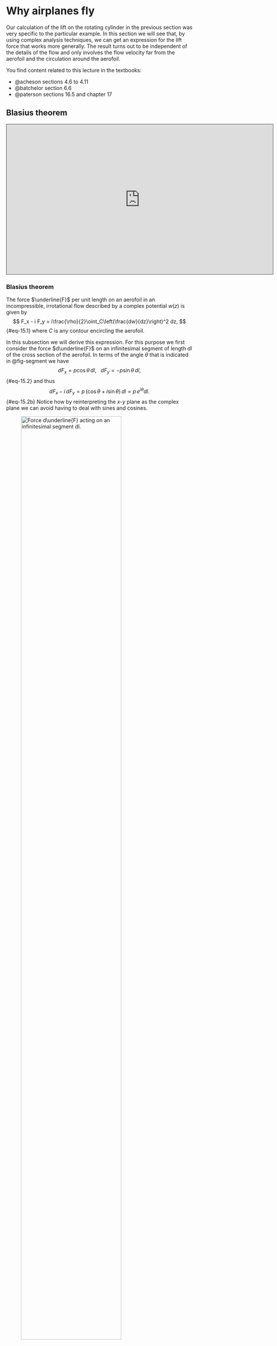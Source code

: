 # Why airplanes fly
Our calculation of the lift on the rotating cylinder in the previous section was
very specific to the particular example. In this section we will see that, by
using complex analysis techniques, we can get an expression for the lift force
that works more generally. The result turns out to be independent of the details
of the flow and only involves the flow velocity far from the aerofoil and the
circulation around the aerofoil.

You find content related to this lecture in the textbooks:

- @acheson sections 4.6 to 4.11
- @batchelor section 6.6
- @paterson sections 16.5 and chapter 17

## Blasius theorem

<iframe src="https://york.cloud.panopto.eu/Panopto/Pages/Embed.aspx?id=fc8eebf5-0440-4a46-abb9-af790127db86&autoplay=false&offerviewer=true&showtitle=true&showbrand=false&captions=true&interactivity=all" height="405" width="720" style="border: 1px solid #464646;" allowfullscreen allow="autoplay"></iframe>

::: {#thm-blasius}
### Blasius theorem 
The force $\underline{F}$ per unit length on an aerofoil in an incompressible,
irrotational flow described by a complex potential $w(z)$ is given by
$$
F_x - i F_y = i\frac{\rho}{2}\oint_C\left(\frac{dw}{dz}\right)^2 dz,
$$ {#eq-15.1}
where $C$ is any contour encircling the aerofoil.
:::

In this subsection we will derive this expression. For this purpose we first
consider the force $d\underline{F}$ on an infinitesimal segment of length $dl$
of the cross section of the aerofoil. In terms of the angle $\theta$ that is
indicated in @fig-segment we have
$$
dF_x = p\cos\theta\,dl,~~~dF_y = -p\sin\theta\,dl,
$$ {#eq-15.2}
and thus
$$
dF_x - i\, dF_y = p\,(\cos\theta + i\sin\theta)\,dl = p\,e^{i\theta} dl.
$$ {#eq-15.2b}
Notice how by reinterpreting the $x$-$y$ plane as the complex plane we can
avoid having to deal with sines and cosines.

![Force $d\underline{F}$ acting on an infinitesimal segment $dl$.](aerofoil_segment.png){width=80% #fig-segment}

The flow is tangential to the aerofoil, so the velocity components are
$$
u_x=|u|\sin\theta,~~~u_y=|u|\cos\theta.
$$ {#eq-15.3}
We can relate that to the derivative of the complex potential,
$$
\frac{dw}{dz} = u_x-i u_y
=|u|\left(\sin\theta-i\cos\theta\right)=-i|u|e^{i\theta},
$$ {#eq-15.4}
and thus
$$
|u|=ie^{-i\theta}\frac{dw}{dz}.
$$ {#eq-15.5}
This makes it easy to calculate
$$
u^2=-e^{-2i\theta}\left(\frac{dw}{dz}\right)^2.
$$ {#eq-15.6}
We can use this in Bernoulli's theorem for irrotational flow (in the absence of body forces) to find the pressure
$$
p =-\frac{\rho}{2}u^2+constant=\frac{\rho}{2}e^{-2i\theta}\left(\frac{dw}{dz}\right)^2+constant.
$$ {#eq-15.7}
The value of the constant is irrelevant because only pressure differences create forces. Substituting this expression
$$\begin{split}
dF_x-i\,dF_y&=p(\cos\theta+i\sin\theta)dl =p e^{i\theta}\,dl\\
&= \frac{\rho}{2}\left(\frac{dw}{dz}\right)^2e^{-i\theta}dl \\
&= \frac{\rho}{2}\left(\frac{dw}{dz}\right)^2(\cos\theta\,dl -i\sin\theta\,dl)\\
&=i\,\frac{\rho}{2}\left(\frac{dw}{dz}\right)^2dz.
\end{split}$$ {#eq-15.8}
where we used that
$$
dx=-\sin\theta\,dl,~~dy=-\cos\theta\,dl~\text{ and }~dz=dx+i\,dy.
$$ {#eq-15.9}
We can now integrate this along the aerofoil to get the total force on the aerofoil as
$$
F_x-iF_y=i\,\frac{\rho}{2}\oint_C\left(\frac{dw}{dz}\right)^2dz.
$$ {#eq-15.10}
Because we are integrating a holomorphic function, the result will be the same
no matter which contour $C$ we are using, as long as it encircles the aerofoil
once in a counterclockwise direction. We have thus derived Blasius' theorem.


## Kutta-Joukowski lift theorem

<iframe src="https://york.cloud.panopto.eu/Panopto/Pages/Embed.aspx?id=c4830f0c-6356-4f16-ab8d-af790127db50&autoplay=false&offerviewer=true&showtitle=true&showbrand=false&captions=true&interactivity=all" height="405" width="720" style="border: 1px solid #464646;" allowfullscreen allow="autoplay"></iframe>

We now simplify the expression for the force acting on an aerofoil that we
derived in the previous subsection even further by considering the Laurent
expansion
$$
\frac{dw}{dz}=a_0+\frac{a_1}{z}+\frac{a_2}{z^2}+\cdots.
$$ {#eq-15.11}
(You can find a discussion of Laurent expansions in your
lecture notes from 'Functions of a complex argument'.) We know that the velocity
far away from the aerofoil (which we will denote as $\underline{u}(\infty)$) has
to be finite, and therefore the Laurent expansion of $dw/dz$ can not have any
terms with positive powers of $z$. Far away from the aerofoil we have
$$
\lim_{|z|\to\infty}\frac{dw}{dz}= a_0=u_x(\infty)-i\,u_y(\infty).
$$ {#eq-15.12}
We also get the Laurent expansion
$$
\left(\frac{dw}{dz}\right)^2dz=a_0^2+\frac{2a_0a_1}{z}+\frac{a_1^2+2a_0a_2}{z^2}+\dots.
$$ {#eq-15.13}
Using this in Blasius theorem and using Cauchy's residue theorem gives us
$$
F_x-iF_y=i\,\frac{\rho}{2}\oint_C\left(\frac{dw}{dz}\right)^2dz=-2\pi\rho\, a_0\,a_1.
$$ {#eq-fxy}
We get $a_1$ from the contour integral of $dw/dz$:
$$\begin{split}
2\pi i a_1&=\oint_C\frac{dw}{dz}dz=\oint_C(u_x-i\,u_y)(dx+i\,dy)\\
&=\oint(u_xdx+u_ydy)+\oint_C(iu_xdy-iu_ydx)\\
&=\oint_C\underline{u}\cdot d\underline{x}+i\oint_C\underline{\nabla}\psi\cdot d\underline{x}.
\end{split}$$ {#eq-15.15}
The second term vanishes. To see this consider integrating along the aerofoil.
Because the flow follows the surface of the aerofoil, this means that that
surface is a streamline. Thus the streamfunction $\psi$ is constant along the
contour, hence $\underline{\nabla}\psi\cdot d\underline{x}=0$. The remaining
first term is just the circulation $\Gamma$. Hence we have that
$$
a_1=\frac{\Gamma}{2\pi i}.
$$ {#eq-15.16}
Substituting our results for $a_0$ and $a_1$ into @eq-fxy  gives
$$
F_x-iF_y=i\rho(u_x(\infty)-i u_y(\infty))\Gamma,
$$ {#eq-15.17}
from which we can extract the real and imaginary parts to get our final result:
$$
F_x=\rho\,\Gamma u_y(\infty),~~~F_y=-\rho\,\Gamma u_x(\infty).
$$ {#eq-15.18}
As promised, the forces depend only on the circulation and the velocity far away from the aerofoil.

Let us check that this reproduces the results from @sec-magnus on the Magnus
effect. There we had $u_y(\infty)=0$ and thus $F_x=0$. Thus there is no drag
force. (In the real world of course there is drag, which will be created by the
turbulent wake behind the cylinder, but we are not modelling that.) We also had
$u_x(\infty)=a$ and $\Gamma=-2\pi b$ so that $F_y=2\pi\rho a b$, which
reproduces the old result in @eq-magnus .


## Conformal mappings

<iframe src="https://york.cloud.panopto.eu/Panopto/Pages/Embed.aspx?id=46c1c619-0459-4a00-ab17-af790127f7db&autoplay=false&offerviewer=true&showtitle=true&showbrand=false&captions=true&interactivity=all" height="405" width="720" style="border: 1px solid #464646;" allowfullscreen allow="autoplay"></iframe>

From the previous lecture we have a flow around a cylindrical aerofoil. We want
the flow around a less symmetrical shape that is rounded at the front but has a
tip at the end. This is illustrated in @fig-conformal. We are going to use a
conformal mapping that maps from one to the other.

![A conformal mapping $f$ from the region $D$ outside a disk $A$ to the region $\tilde{D}$ outside the cross section $\tilde{A}$ of an aerofoil.](conformal.png){width=90% #fig-conformal}

Let $A$ be the cross section of a cylindrical aerofoil, i.e., a closed disc,
with radius $R$, centred at $z=-\lambda$. Let $\tilde{A}$ be the desired cross
section of the aerofoil. Then $D=\mathbb{C}\setminus A$ and
$\tilde{D}=\mathbb{C}\setminus \tilde{A}$ are the regions outside the aerofoils.

Let $f:D\to\tilde{D}$ be a holomorphic invertible function. View this as a map
from the region in one complex plane to another, which we will refer to as the
$z$ plane and the $\tilde{z}$ plane respectively, where
$\tilde{z}=f(z)=\tilde{x}+i\tilde{y}$. We want to know what happens to the fluid
flow under this map. We introduce the complex potential on $\tilde{D}$ to be
everywhere identical to the complex potential at the corresponding point in $D$,
i.e.,
$$
 \tilde{w}(\tilde{z})=w(z)=w(f^{-1}(\tilde{z})).
$$ {#eq-15.19}
This is a holomorphic function on $\tilde{D}$. It gives us the vector potential
$\tilde{\phi}$ and the stream function $\tilde{\psi}$ on $\tilde{D}$ as usual:
$$
 \tilde{w}(\tilde{z})=\tilde{\phi}(\tilde{x},\tilde{y})+i\tilde{\psi}(\tilde{x},\tilde{y}).
$$ {#eq-15.20}
Because the stream function $\tilde{\psi}(\tilde{z})$ on $\tilde{D}$ takes the
same values as the original stream function $\psi$ on the corresponding point on
$D$, the stream lines on $D$ get mapped by $f$ to streamlines on $\tilde{D}$. We
can find the mapped velocity field on $\tilde{D}$ from the complex potential
$\tilde{w}$ as
$$\begin{split}
 \frac{d\tilde{w}}{d\tilde{z}}
 &=\tilde{u}_x-i\tilde{u}_y
 =\frac{d}{d\tilde{z}}w\left(f^{-1}(\tilde{z})\right)\\
 &=\frac{dw}{dz}\frac{df^{-1}(\tilde{z})}{d\tilde{z}}
 =\frac{dw/dz}{f'},
\end{split}$$ {#eq-uf}
where we used that the derivative of the inverse function $f^{-1}$ is the
reciprocal of the derivative of the function $f$. Thus we find that the
components of the velocity field are simply rescaled by $f'$ at every point.
 
We now consider how angles behave under the mapping $f$. See @fig-angles for a
drawing illustrating the following discussion. We consider an infinitesimal line
from some point $z_0$ to point $z_0+\delta z$ for some infinitesimally small
$\delta z$. This gets mapped into a line from $\tilde{z}_0=f(z_0)$ to
$$\begin{split}
 \tilde{z}_0+\delta\tilde{z}&=f(z_0+\delta z)\\
 &=f(z_0)+\delta z\,f'(z_0)+\frac{(\delta z)^2}{2}f''(z_0)+\\
 &\qquad\cdots 
 +\frac{(\delta z)^n}{n!}f^{(n)}(z_0)+\cdots
\end{split}$$ {#eq-15.22}
In the case where $f^{(n)}(z_0)=0$ for all $n<m$ and $f^{(m)}(z_0)\neq 0$ this
gives
$$
 \delta\tilde{z}=f(z_0+\delta z)=\frac{(\delta z)^m}{m!}f^{(m)}(z_0)+\text{ higher-order terms}.
$$ {#eq-15.23}
The higher-order terms can be neglected for infinitesimal $\delta z$. For the
angle that the line segments make with the horizontal we find
$$
 \operatorname{arg}(\delta \tilde{z})=m\,\operatorname{arg}(\delta z) + \operatorname{arg}(f^{(m)}(z_0)).
$$ {#eq-15.24}
 
![A figure illustrating the change in angle under the holomorphic mapping $f$.](angles.png){width=90% #fig-angles}
 
Let us now consider a second infinitesimal line element from $z_0$ to
$z_0+\delta z_2$, which gets mapped into a line from $\tilde{z}_0$ to
$\tilde{z}_0+\delta\tilde{z}_2$ and consider the angle
$$
 \theta = \operatorname{arg}(\delta z_2) - \operatorname{arg}(\delta z)
$$ {#eq-15.25}
between them. This gets mapped to
$$\begin{split}
 \tilde{\theta} &= \operatorname{arg}(\delta  \tilde{z}_2) - \operatorname{arg}(\delta  \tilde{z})\\
& =m\,\operatorname{arg}(\delta z_2) - m\,\operatorname{arg}(\delta z)=m\,\theta.
\end{split}$$ {#eq-mtheta}
Thus the angle is multiplied by the integer $m$. But $f'(z)\neq 0$ for all $z$
in $D$ because otherwise $f$ would not be invertible. Hence $m=1$ and all angles
are preserved. This is why such mappings by holomorphic invertible functions are
called __conformal mappings__.
 
## Joukouwski mapping

<iframe src="https://york.cloud.panopto.eu/Panopto/Pages/Embed.aspx?id=e6d96b10-ba14-488f-a2bd-af790127f7bc&autoplay=false&offerviewer=true&showtitle=true&showbrand=false&captions=true&interactivity=all" height="405" width="720" style="border: 1px solid #464646;" allowfullscreen allow="autoplay"></iframe>

We want the aerofoil to have a cusp at the trailing edge, see Figure
@fig-conformal. We will see soon why that is important. At the cusp the angle
between the upper and lower surfaces of the aerofoil is $2\pi$. In the original
cylindrical aerofoil the angle is everywhere equal to $\pi$. So we need to
choose a conformal map $f$ that, when extended to the surface of the aerofoil,
has a vanishing derivative at the point $c=R-\lambda$ but a non-vanishing second
derivative,
$$
f'(c)=0~~~\text{ and }~~~f''(c)\neq 0,
$$ {#eq-fc1}
because then, according to @eq-mtheta , the angles at $z=c$ are doubled.

We also want the conformal mapping to not affect the flow far away from the
aerofoil. We know from @eq-uf  that the velocity is scaled by a factor of $f'$,
so we need
$$
\lim_{|z|\to\infty}f'(z)=1.
$$ {#eq-fc2}

A function $f$ that satisfies the conditions in @eq-fc1  and  @eq-fc2 is
$$
f(z)=z-\frac{c^2}{z}.
$$ {#eq-15.29}
It is holomorphic on $D$ because the poles at $z=\pm c$ are not in $D$. The
point $z=-c$ lies inside the aerofoil and the point $z=c$ on its surface.

We now start with the flow around the cylinder discussed in the section on the
Magnus effect, described by the complex potential
$$
w(z)=a\left(z+\frac{R^2}{z}\right)+ib\log z.
$$ {#eq-15.30}
We rotate everything by an angle $\alpha$ counterclockwise and shift the centre
of the cylinder to the left by $\lambda$ . This is achieved by replacing $z$ by
$(z+\lambda)e^{-i\alpha}$. We also make the argument of the logarithm
dimensionless by dividing by $R$, see discussion in section @sec-units. This
thus gives the flow on the left in @fig-jou.

![The Joukowski mapping $f$ maps the flow around the cylinder to the flow around the aerofoil.](joukowski.png){width=90% #fig-jou}

We set $b=-\Gamma/(2\pi R)$.
So we use
$$
w(z)=a\left((z+\lambda)e^{-i\alpha}+\frac{R^2}{z+\lambda}e^{i\alpha}\right)-\frac{i\Gamma}{2\pi R}\log\frac{z+\lambda}{R}.
$$ {#eq-15.31}
From the derivative of this complex potential
$$
\frac{dw}{dz}=a\left(e^{-i\alpha}-\dfrac{R^2}{(z+\lambda)^2}e^{i\alpha}\right)-\dfrac{i\Gamma}{2\pi}\dfrac{1}{z+\lambda}
$$ {#eq-15.32}
we see that far away we have constant flow at an angle $\alpha$ to the horizontal:
$$\begin{split}
\lim_{|z|\to\infty}\frac{dw}{dz}
&=a\,e^{-i\alpha}=a\cos\alpha-ia\sin\alpha\\
&=u_x(\infty)-iu_y(\infty).
\end{split}$$ {#eq-15.33}
By calculating the contour integral along a contour surrounding the aerofoil  using Cauchy's residue theorem we find
that the circulation is
$$
\oint_C\frac{dw}{dz}dz=2\pi i\left(-\dfrac{i\Gamma}{2\pi}\right)=\Gamma.
$$ {#eq-15.34}

We can now use @eq-uf  to find the velocity field after applying the conformal mapping $f$:
$$\begin{split}
 \frac{d\tilde{w}}{d\tilde{z}}
 &=\frac{dw/dz}{f'}\\
 &=\frac{a\left(e^{-i\alpha}-\dfrac{R^2}{(z+\lambda)^2}e^{i\alpha}\right)-\dfrac{i\Gamma}{2\pi}\dfrac{1}{z+\lambda}}
 {1-\dfrac{(R-\lambda)^2}{z^2}}.
\end{split}$$ {#eq-15.35}
We note that due to the zero of the denominator at $z=R-\lambda$ the velocity is infinite at that point unless the numerator
vanishes at that point, i.e., unless
$$
\Gamma = -4\pi a R\sin\alpha.
$$ {#eq-15.36}
The cusp at the rear of the aerofoil forces the airflow to have this particular
amount of circulation.

We can therefore now use the Kutta-Joukowski theorem to determine the lift
force:
$$\begin{split}
F_x&=\rho\Gamma u_y(\infty)=4\pi\rho \,a^2\, R\sin\alpha(-\sin\alpha),\\
F_y&=-\rho\Gamma u_y(\infty)=4\pi\rho \,a^2\, R\sin\alpha(\cos\alpha).
\end{split}
$$ {#eq-15.37}

We used the fact that the mapping did not change the velocity far away and did
not change the circulation because $\tilde{w}(\tilde{z})=w(z)$ and thus
$$
\oint_C \frac{d\tilde{w}}{d\tilde{z}}d\tilde{z}=\oint_{f^{-1}(C)}\frac{dw}{dz}dz=\Gamma,
$$ {#eq-15.38}
due to the fact that the contour $f^{-1}(C)$ also surrounds the cylinder in the
counterclockwise direction.

We have thus found that the lift force is acting at an angle $\alpha$ to the
vertical and has a magnitude of
$$
4\pi\rho \,a^2\, R\sin\alpha.
$$ {#eq-15.39}
 
